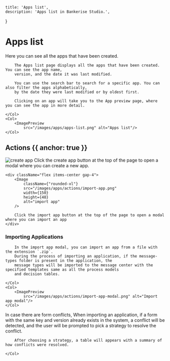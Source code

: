 
    title: 'Apps list',
    description: 'Apps list in Bankerise Studio.',
}

# Apps list

Here you can see all the apps that have been created.

<Row>
    <Col>

        The Apps list page displays all the apps that have been created. You can see the app name,
        version, and the date it was last modified.

        You can use the search bar to search for a specific app. You can also filter the apps alphabetically,
        by the date they were last modified or by oldest first.

        Clicking on an app will take you to the App preview page, where you can see the app in more detail.

    </Col>
    <Col>
        <ImagePreview
            src="/images/apps/apps-list.png" alt="Apps list"/>
    </Col>
</Row>


## Actions {{ anchor: true }}

<div className="flex flex-col">
    <div className="flex items-center gap-4">
        <Image
            className={"rounded-xl"}
            src="/images/apps/actions/create-app.png"
            width={150}
            height={48}
            alt="create app"
        />
        Click the create app button at the top of the page to open a modal where you can create a new app.
    </div>

    <div className="flex items-center gap-4">
        <Image
            className={"rounded-xl"}
            src="/images/apps/actions/import-app.png"
            width={150}
            height={48}
            alt="import app"
        />

        Click the import app button at the top of the page to open a modal where you can import an app
    </div>

</div>

### Importing Applications

<Row>
    <Col>

        In the import app modal, you can import an app from a file with the extension `.zip`.
        During the process of importing an application, if the message-types folder is present in the application, the
        message types will be imported to the message center with the specified templates same as all the process models
        and decision tables.

    </Col>
    <Col>
        <ImagePreview
            src="/images/apps/actions/import-app-modal.png" alt="Import app modal"/>
    </Col>
</Row>

<Row>
    <Col>
        <ImagePreview
            src="/images/apps/actions/import-app-summary.png" alt="Import app modal summary"/>
    </Col>
    <Col>
        In case there are form conflicts, When importing an application, if a form with the same key and version already
        exists in the system, a conflict will be detected, and the user will be prompted to pick a strategy to resolve
        the conflict.

        After choosing a strategy, a table will appears with a summary of how conflicts were resolved.

    </Col>
</Row>



